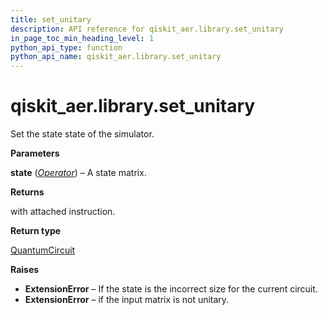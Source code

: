 ```yaml
---
title: set_unitary
description: API reference for qiskit_aer.library.set_unitary
in_page_toc_min_heading_level: 1
python_api_type: function
python_api_name: qiskit_aer.library.set_unitary
---
```


# qiskit\_aer.library.set\_unitary

<Function id="qiskit_aer.library.set_unitary" name="set_unitary" isDedicatedPage={true} github="https://github.com/qiskit/qiskit-aer/tree/stable/0.12/qiskit_aer/library/set_instructions/set_unitary.py" signature="set_unitary(self, state)">
  Set the state state of the simulator.

  **Parameters**

  **state** ([*Operator*](qiskit.quantum_info.Operator "qiskit.quantum_info.Operator")) – A state matrix.

  **Returns**

  with attached instruction.

  **Return type**

  [QuantumCircuit](qiskit.circuit.QuantumCircuit "qiskit.circuit.QuantumCircuit")

  **Raises**

  *   **ExtensionError** – If the state is the incorrect size for the current circuit.
  *   **ExtensionError** – if the input matrix is not unitary.
</Function>

